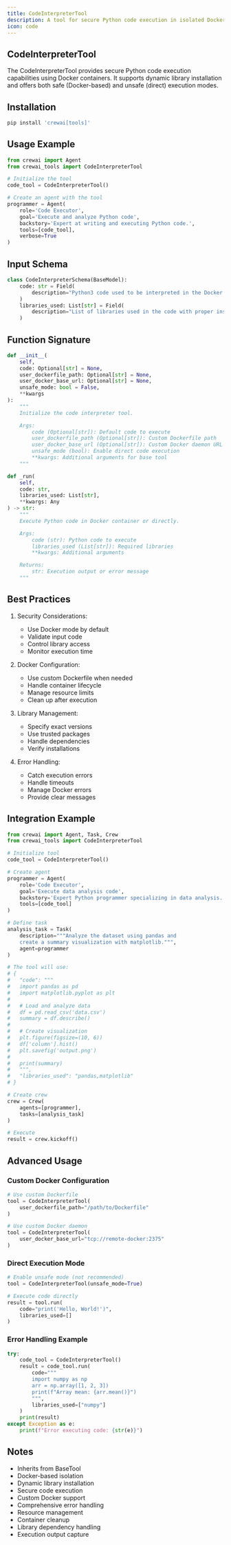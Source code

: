 ```yaml
---
title: CodeInterpreterTool
description: A tool for secure Python code execution in isolated Docker environments
icon: code
---
```


## CodeInterpreterTool

The CodeInterpreterTool provides secure Python code execution capabilities using Docker containers. It supports dynamic library installation and offers both safe (Docker-based) and unsafe (direct) execution modes.

## Installation

```bash
pip install 'crewai[tools]'
```

## Usage Example

```python
from crewai import Agent
from crewai_tools import CodeInterpreterTool

# Initialize the tool
code_tool = CodeInterpreterTool()

# Create an agent with the tool
programmer = Agent(
    role='Code Executor',
    goal='Execute and analyze Python code',
    backstory='Expert at writing and executing Python code.',
    tools=[code_tool],
    verbose=True
)
```

## Input Schema

```python
class CodeInterpreterSchema(BaseModel):
    code: str = Field(
        description="Python3 code used to be interpreted in the Docker container. ALWAYS PRINT the final result and the output of the code"
    )
    libraries_used: List[str] = Field(
        description="List of libraries used in the code with proper installing names separated by commas. Example: numpy,pandas,beautifulsoup4"
    )
```

## Function Signature

```python
def __init__(
    self,
    code: Optional[str] = None,
    user_dockerfile_path: Optional[str] = None,
    user_docker_base_url: Optional[str] = None,
    unsafe_mode: bool = False,
    **kwargs
):
    """
    Initialize the code interpreter tool.

    Args:
        code (Optional[str]): Default code to execute
        user_dockerfile_path (Optional[str]): Custom Dockerfile path
        user_docker_base_url (Optional[str]): Custom Docker daemon URL
        unsafe_mode (bool): Enable direct code execution
        **kwargs: Additional arguments for base tool
    """

def _run(
    self,
    code: str,
    libraries_used: List[str],
    **kwargs: Any
) -> str:
    """
    Execute Python code in Docker container or directly.

    Args:
        code (str): Python code to execute
        libraries_used (List[str]): Required libraries
        **kwargs: Additional arguments

    Returns:
        str: Execution output or error message
    """
```

## Best Practices

1. Security Considerations:
   - Use Docker mode by default
   - Validate input code
   - Control library access
   - Monitor execution time

2. Docker Configuration:
   - Use custom Dockerfile when needed
   - Handle container lifecycle
   - Manage resource limits
   - Clean up after execution

3. Library Management:
   - Specify exact versions
   - Use trusted packages
   - Handle dependencies
   - Verify installations

4. Error Handling:
   - Catch execution errors
   - Handle timeouts
   - Manage Docker errors
   - Provide clear messages

## Integration Example

```python
from crewai import Agent, Task, Crew
from crewai_tools import CodeInterpreterTool

# Initialize tool
code_tool = CodeInterpreterTool()

# Create agent
programmer = Agent(
    role='Code Executor',
    goal='Execute data analysis code',
    backstory='Expert Python programmer specializing in data analysis.',
    tools=[code_tool]
)

# Define task
analysis_task = Task(
    description="""Analyze the dataset using pandas and 
    create a summary visualization with matplotlib.""",
    agent=programmer
)

# The tool will use:
# {
#   "code": """
#   import pandas as pd
#   import matplotlib.pyplot as plt
#   
#   # Load and analyze data
#   df = pd.read_csv('data.csv')
#   summary = df.describe()
#   
#   # Create visualization
#   plt.figure(figsize=(10, 6))
#   df['column'].hist()
#   plt.savefig('output.png')
#   
#   print(summary)
#   """,
#   "libraries_used": "pandas,matplotlib"
# }

# Create crew
crew = Crew(
    agents=[programmer],
    tasks=[analysis_task]
)

# Execute
result = crew.kickoff()
```

## Advanced Usage

### Custom Docker Configuration
```python
# Use custom Dockerfile
tool = CodeInterpreterTool(
    user_dockerfile_path="/path/to/Dockerfile"
)

# Use custom Docker daemon
tool = CodeInterpreterTool(
    user_docker_base_url="tcp://remote-docker:2375"
)
```

### Direct Execution Mode
```python
# Enable unsafe mode (not recommended)
tool = CodeInterpreterTool(unsafe_mode=True)

# Execute code directly
result = tool.run(
    code="print('Hello, World!')",
    libraries_used=[]
)
```

### Error Handling Example
```python
try:
    code_tool = CodeInterpreterTool()
    result = code_tool.run(
        code="""
        import numpy as np
        arr = np.array([1, 2, 3])
        print(f"Array mean: {arr.mean()}")
        """,
        libraries_used=["numpy"]
    )
    print(result)
except Exception as e:
    print(f"Error executing code: {str(e)}")
```

## Notes

- Inherits from BaseTool
- Docker-based isolation
- Dynamic library installation
- Secure code execution
- Custom Docker support
- Comprehensive error handling
- Resource management
- Container cleanup
- Library dependency handling
- Execution output capture
